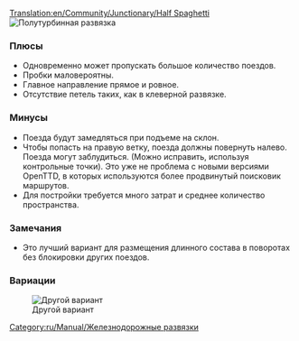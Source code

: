 [[Translation:en/Community/Junctionary/Half Spaghetti]]
{{ru/Community/Junctionary/Меню развязки}}
[[File:en/Community/Junctionary/3way halfspaghetti.png|frame|none|Полутурбинная развязка]]

===Плюсы===
*Одновременно может пропускать большое количество поездов. 
*Пробки маловероятны. 
*Главное направление прямое и ровное.
*Отсутствие петель таких, как в клеверной развязке.

===Минусы===
*Поезда будут замедляться при подъеме на склон. 
*Чтобы попасть на правую ветку, поезда должны повернуть налево. Поезда могут заблудиться. (Можно исправить, используя контрольные точки). Это уже не проблема с новыми версиями OpenTTD, в которых используются более продвинутый поисковик маршрутов. 
*Для постройки требуется много затрат и среднее количество пространства.

===Замечания===
*Это лучший вариант для размещения длинного состава в поворотах без блокировки других поездов.

===Вариации===
[[File:en/Community/Junctionary/Half spaghetti.jpeg|frame|none|Другой вариант]]

[[Category:ru/Manual/Железнодорожные развязки]]